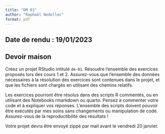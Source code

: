 ```yaml
---
title: "DM 01"
author: "Raphaël Nedellec"
format: pdf
---
```


## Date de rendu : 19/01/2023

## Devoir maison

Créez un projet RStudio intitulé `dm-01`.
Résoudre l'ensemble des exercices proposés lors des cours 1 et 2.
Assurez-vous que l'ensemble des données nécessaires à la résolution des exercices sont contenues dans le projet, et que les fichiers sont chargés en utilisant des chemins relatifs.

Les exercices pourront être résolus dans des scripts R commentés, ou en utilisant des Notebooks rmarkdown ou quarto. Pensez à commenter votre code et à expliquer vos réponses. L'ensemble des scripts doivent pouvoir être exécutés par mes soins sans changements ou manipulation de code. Assurez-vous de la reproductibilité des résultats !

Votre projet devra être envoyé zippé par mail avant le vendredi 20 janvier.